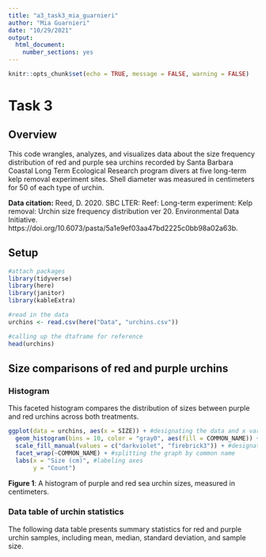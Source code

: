 ```yaml
---
title: "a3_task3_mia_guarnieri"
author: "Mia Guarnieri"
date: "10/29/2021"
output: 
  html_document: 
    number_sections: yes
---
```


```r
knitr::opts_chunk$set(echo = TRUE, message = FALSE, warning = FALSE)
```

# Task 3

## Overview
This code wrangles, analyzes, and visualizes data about the size frequency distribution of red and purple sea urchins recorded by Santa Barbara Coastal Long Term Ecological Research program divers at five long-term kelp removal experiment sites. Shell diameter was measured in centimeters for 50 of each type of urchin.

**Data citation:** Reed, D. 2020. SBC LTER: Reef: Long-term experiment: Kelp removal: Urchin size frequency distribution ver 20. Environmental Data Initiative. https://doi.org/10.6073/pasta/5a1e9ef03aa47bd2225c0bb98a02a63b. 

## Setup

```r
#attach packages
library(tidyverse)
library(here)
library(janitor)
library(kableExtra)

#read in the data
urchins <- read.csv(here("Data", "urchins.csv"))

#calling up the dtaframe for reference
head(urchins)
```


## Size comparisons of red and purple urchins

### Histogram

This faceted histogram compares the distribution of sizes between purple and red urchins across both treatments. 

```r
ggplot(data = urchins, aes(x = SIZE)) + #designating the data and x variable
  geom_histogram(bins = 10, color = "gray0", aes(fill = COMMON_NAME)) + #selecting a histogram, designating bin number, color coding by species, and adding outlines
  scale_fill_manual(values = c("darkviolet", "firebrick3")) + #designating color coding
  facet_wrap(~COMMON_NAME) + #splitting the graph by common name
  labs(x = "Size (cm)", #labeling axes
       y = "Count")
```

**Figure 1**: A histogram of purple and red sea urchin sizes, measured in centimeters.

### Data table of urchin statistics

The following data table presents summary statistics for red and purple urchin samples, including mean, median, standard deviation, and sample size.

```r

```











